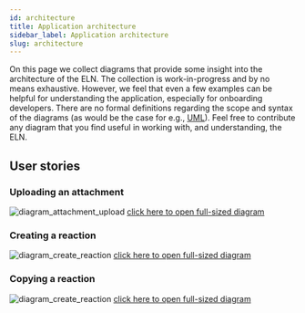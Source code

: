 ```yaml
---
id: architecture
title: Application architecture
sidebar_label: Application architecture
slug: architecture
---
```


On this page we collect diagrams that provide some insight into the architecture of the ELN.
The collection is work-in-progress and by no means exhaustive.
However, we feel that even a few examples can be helpful for understanding the application, especially for onboarding developers.
There are no formal definitions regarding the scope and syntax of the diagrams (as would be the case for e.g., [UML](https://en.wikipedia.org/wiki/Unified_Modeling_Language)).
Feel free to contribute any diagram that you find useful in working with, and understanding, the ELN.

## User stories

### Uploading an attachment

![diagram_attachment_upload](/img/diagram_attachment_upload.svg)
[click here to open full-sized diagram](/img/diagram_attachment_upload.svg)

### Creating a reaction

![diagram_create_reaction](/img/diagram_create_reaction.svg)
[click here to open full-sized diagram](/img/diagram_create_reaction.svg)

### Copying a reaction

![diagram_create_reaction](/img/diagram_copy_reaction.svg)
[click here to open full-sized diagram](/img/diagram_copy_reaction.svg)
